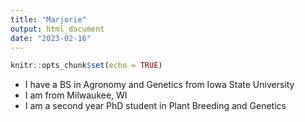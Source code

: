 ```yaml
---
title: "Marjorie"
output: html_document
date: "2023-02-16"
---
```


```r
knitr::opts_chunk$set(echo = TRUE)
```

- I have a BS in Agronomy and Genetics from Iowa State University
- I am from Milwaukee, WI
- I am a second year PhD student in Plant Breeding and Genetics

